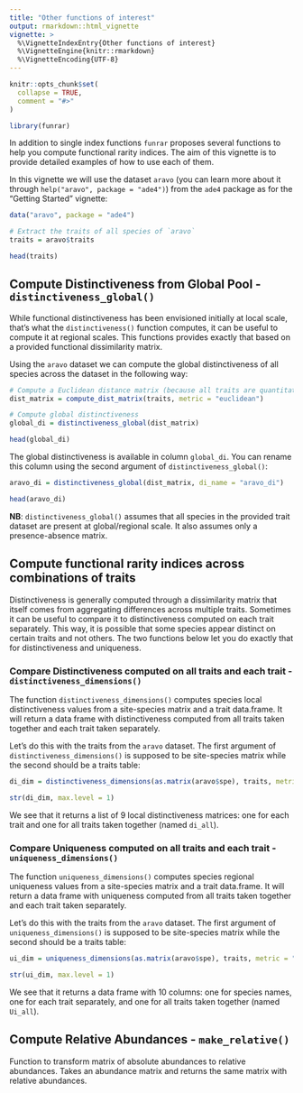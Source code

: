 ```yaml
---
title: "Other functions of interest"
output: rmarkdown::html_vignette
vignette: >
  %\VignetteIndexEntry{Other functions of interest}
  %\VignetteEngine{knitr::rmarkdown}
  %\VignetteEncoding{UTF-8}
---
```


```r
knitr::opts_chunk$set(
  collapse = TRUE,
  comment = "#>"
)
```

```r
library(funrar)
```

In addition to single index functions `funrar` proposes several functions to
help you compute functional rarity indices. The aim of this vignette is to
provide detailed examples of how to use each of them.

In this vignette we will use the dataset `aravo` (you can learn more about it
through `help("aravo", package = "ade4")`) from the `ade4` package as for the
"Getting Started" vignette:

```r
data("aravo", package = "ade4")

# Extract the traits of all species of `aravo`
traits = aravo$traits

head(traits)
```


## Compute Distinctiveness from Global Pool - `distinctiveness_global()`

While functional distinctiveness has been envisioned initially at local scale,
that's what the `distinctiveness()` function computes, it can be useful to
compute it at regional scales. This functions provides exactly that based on a
provided functional dissimilarity matrix.

Using the `aravo` dataset we can compute the global distinctiveness of all species
across the dataset in the following way:

```r
# Compute a Euclidean distance matrix (because all traits are quantitative)
dist_matrix = compute_dist_matrix(traits, metric = "euclidean")

# Compute global distinctiveness
global_di = distinctiveness_global(dist_matrix)

head(global_di)
```

The global distinctiveness is available in column `global_di`.
You can rename this column using the second argument of
`distinctiveness_global()`:

```r
aravo_di = distinctiveness_global(dist_matrix, di_name = "aravo_di")

head(aravo_di)
```

**NB**: `distinctiveness_global()` assumes that all species in the provided
trait dataset are present at global/regional scale. It also assumes only a
presence-absence matrix.


## Compute functional rarity indices across combinations of traits

Distinctiveness is generally computed through a dissimilarity matrix that itself
comes from aggregating differences across multiple traits. Sometimes it can be
useful to compare it to distinctiveness computed on each trait separately. This
way, it is possible that some species appear distinct on certain traits and not
others. The two functions below let you do exactly that for distinctiveness and
uniqueness.


### Compare Distinctiveness computed on all traits and each trait - `distinctiveness_dimensions()`

The function `distinctiveness_dimensions()` computes species local
distinctiveness values from a site-species matrix and a trait data.frame.
It will return a data frame with distinctiveness computed from all traits taken
together and each trait taken separately.

Let's do this with the traits from the `aravo` dataset. The first argument of `distinctiveness_dimensions()` is supposed to be site-species matrix while the second should be a traits table:

```r
di_dim = distinctiveness_dimensions(as.matrix(aravo$spe), traits, metric = "euclidean")

str(di_dim, max.level = 1)
```

We see that it returns a list of 9 local distinctiveness matrices: one for each
trait and one for all traits taken together (named `di_all`). 


### Compare Uniqueness computed on all traits and each trait - `uniqueness_dimensions()`

The function `uniqueness_dimensions()` computes species regional uniqueness
values from a site-species matrix and a trait data.frame. It will return a data
frame with uniqueness computed from all traits taken together and each trait
taken separately.

Let's do this with the traits from the `aravo` dataset. The first argument of `uniqueness_dimensions()` is supposed to be site-species matrix while the second should be a traits table:

```r
ui_dim = uniqueness_dimensions(as.matrix(aravo$spe), traits, metric = "euclidean")

str(ui_dim, max.level = 1)
```

We see that it returns a data frame with 10 columns: one for species names,
one for each trait separately, and one for all traits taken together
(named `Ui_all`).


## Compute Relative Abundances - `make_relative()`


Function to transform matrix of absolute abundances to relative abundances.
Takes an abundance matrix and returns the same matrix with relative abundances.
